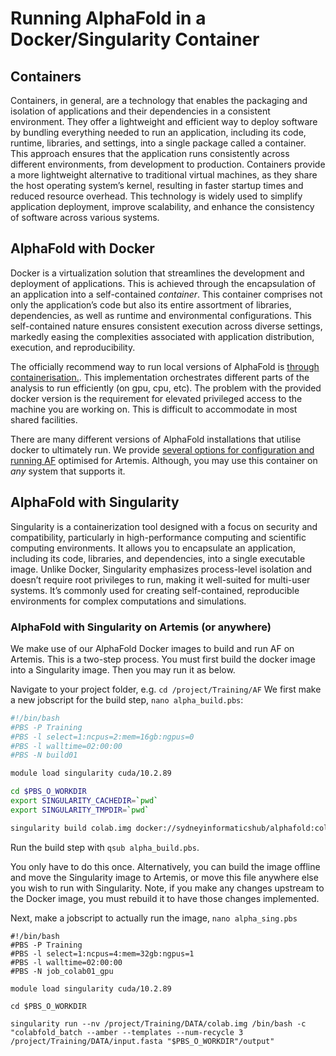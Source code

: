 # Running AlphaFold in a Docker/Singularity Container

## Containers
Containers, in general, are a technology that enables the packaging and isolation of applications and their dependencies in a consistent environment. They offer a lightweight and efficient way to deploy software by bundling everything needed to run an application, including its code, runtime, libraries, and settings, into a single package called a container. This approach ensures that the application runs consistently across different environments, from development to production. Containers provide a more lightweight alternative to traditional virtual machines, as they share the host operating system's kernel, resulting in faster startup times and reduced resource overhead. This technology is widely used to simplify application deployment, improve scalability, and enhance the consistency of software across various systems.

## AlphaFold with Docker
Docker is a virtualization solution that streamlines the development and deployment of applications. This is achieved through the encapsulation of an application into a self-contained *container*. This container comprises not only the application's code but also its entire assortment of libraries, dependencies, as well as runtime and environmental configurations. This self-contained nature ensures consistent execution across diverse settings, markedly easing the complexities associated with application distribution, execution, and reproducibility.

The officially recommend way to run local versions of AlphaFold is [through containerisation.](https://github.com/deepmind/alphafold#installation-and-running-your-first-prediction). This implementation orchestrates different parts of the analysis to run efficiently (on gpu, cpu, etc). The problem with the provided docker version is the requirement for elevated privileged access to the machine you are working on. This is difficult to accommodate in most shared facilities.

There are many different versions of AlphaFold installations that utilise docker to ultimately run. We provide [several options for configuration and running AF](https://hub.docker.com/r/sydneyinformaticshub/alphafold) optimised for Artemis. Although, you may use this container on *any* system that supports it.

## AlphaFold with Singularity
Singularity is a containerization tool designed with a focus on security and compatibility, particularly in high-performance computing and scientific computing environments. It allows you to encapsulate an application, including its code, libraries, and dependencies, into a single executable image. Unlike Docker, Singularity emphasizes process-level isolation and doesn't require root privileges to run, making it well-suited for multi-user systems. It's commonly used for creating self-contained, reproducible environments for complex computations and simulations.

### AlphaFold with Singularity on Artemis (or anywhere)

We make use of our AlphaFold Docker images to build and run AF on Artemis. This is a two-step process. You must first build the docker image into a Singularity image. Then you may run it as below.

Navigate to your project folder, e.g. `cd /project/Training/AF`
We first make a new jobscript for the build step, `nano alpha_build.pbs`:

```bash
#!/bin/bash
#PBS -P Training
#PBS -l select=1:ncpus=2:mem=16gb:ngpus=0
#PBS -l walltime=02:00:00
#PBS -N build01

module load singularity cuda/10.2.89

cd $PBS_O_WORKDIR
export SINGULARITY_CACHEDIR=`pwd`
export SINGULARITY_TMPDIR=`pwd`

singularity build colab.img docker://sydneyinformaticshub/alphafold:colabfold_v1.3.0
```

Run the build step with `qsub alpha_build.pbs`.

You only have to do this once. Alternatively, you can build the image offline and move the Singularity image to Artemis, or move this file anywhere else you wish to run with Singularity. Note, if you make any changes upstream to the Docker image, you must rebuild it to have those changes implemented.

Next, make a jobscript to actually run the image, `nano alpha_sing.pbs`

```
#!/bin/bash
#PBS -P Training
#PBS -l select=1:ncpus=4:mem=32gb:ngpus=1
#PBS -l walltime=02:00:00
#PBS -N job_colab01_gpu

module load singularity cuda/10.2.89

cd $PBS_O_WORKDIR

singularity run --nv /project/Training/DATA/colab.img /bin/bash -c "colabfold_batch --amber --templates --num-recycle 3 /project/Training/DATA/input.fasta "$PBS_O_WORKDIR"/output"
```
